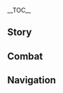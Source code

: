 {{CharacterTabs}}
{{LanguageTabs}}

__TOC__
==Story==
{{VO/Story
|character           = Xiao
|language            = ko
|name                = 소

|vo_01_01_title      = 첫 만남…
|vo_01_01_subtitle   = Hello
|vo_01_01_file       = VO_{language}{character} Hello.ogg
|vo_01_01_tx         = 광야에서 길을 잃거나, 길에서 각종 악인이나 흉수를 만났을 때, 전쟁과 마주쳤을 때 내 이름을 부르거라. 「삼안오현 ^선인」&mdash;&mdash;「소」, 부름을 받아 지켜주러 왔다
|vo_01_01_tl         = If you ever get lost in the plains, meet numerous evil and villains on your way, or run into war, call my name. "Vision of Five Elements Adeptus" &mdash; "Xiao", I have come to protect you by your call.

|vo_02_01_title      = 잡담・느긋함
|vo_02_01_subtitle   = Chat: Idleness
|vo_02_01_file       = VO_{language}{character} Chat - Idleness.ogg
|vo_02_01_tx         = 내가 언제부터 이렇게 한가해 진 거지? 우습군
|vo_02_01_tl         = When did I become this free? How amusing.
|vo_02_02_title      = 잡담・떠도는 영혼
|vo_02_02_subtitle   = Chat: Wandering Spirits
|vo_02_02_file       = VO_{language}{character} Chat - Wandering Spirits.ogg
|vo_02_02_tx         = 황야<->의 고독한 영혼, 날 해칠 생각은 버려
|vo_02_02_tl         = Lone spirit in the wilderness, throw away your thoughts of harming me.
|vo_02_03_title      = 잡담・잠식
|vo_02_03_subtitle   = Chat: Corruption
|vo_02_03_file       = VO_{language}{character} Chat - Corruption.ogg
|vo_02_03_tx         = …으윽…흠, 유쾌하지 않은 일들이 생각났어
|vo_02_03_tl         = ...Ugh ...Hmm, I recalled some unpleasant things.

<!-- Weather -->
|vo_03_01_title      = 비가 올 때…
|vo_03_01_subtitle   = When It Rains
|vo_03_01_file       = VO_{language}{character} When It Rains.ogg
|vo_03_01_tx         = 마물은 비가 온다고 쉬지 않아, 움직이자
|vo_03_01_tl         = Monsters don't rest because it rains, let's move.
|vo_03_02_title      = 비가 그친 후…
|vo_03_02_subtitle   = After the Rain
|vo_03_02_file       = VO_{language}{character} After the Rain.ogg
|vo_03_02_tx         = 날이 갰네? 하지만 난 날씨에는 관심이 없어
|vo_03_02_tl         = It cleared up? But I'm not interested in the weather.
|vo_03_03_title      = 번개가 칠 때…
|vo_03_03_subtitle   = When Thunder Strikes
|vo_03_03_file       = VO_{language}{character} When Thunder Strikes.ogg
|vo_03_03_tx         = 평범한 사람들은 천둥을 무서워해. 흔한 일인데 이해가 안 돼
|vo_03_03_tl         = Normal people are scared of thunder. It's something common, I don't understand.
|vo_03_04_title      = 눈이 올 때…
|vo_03_04_subtitle   = When It Snows
|vo_03_04_file       = VO_{language}{character} When It Snows.ogg
|vo_03_04_tx         = 눈이 쌓이고 나면, 파먹을 수 있어
|vo_03_04_tl         = When the snow piles up, I can dig it out and eat it.

|vo_04_01_title      = 아침 인사…
|vo_04_01_subtitle   = Good Morning
|vo_04_01_file       = VO_{language}{character} Good Morning.ogg
|vo_04_01_tx         = 시간이 꽤 됐네, 출발하자
|vo_04_01_tl         = Time has passed, let's depart.
|vo_04_02_title      = 점심 인사…
|vo_04_02_subtitle   = Good Afternoon
|vo_04_02_file       = VO_{language}{character} Good Afternoon.ogg
|vo_04_02_tx         = 점심 식사… 망서 객잔으로 돌아가자
|vo_04_02_tl         = Lunch... Let's go back to Wangshu Inn.
|vo_04_03_title      = 저녁 인사…
|vo_04_03_subtitle   = Good Evening
|vo_04_03_file       = VO_{language}{character} Good Evening.ogg
|vo_04_03_tx         = 밤에는 불길한 것들이 판을 치니까, 밖에 나가지 마
|vo_04_03_tl         = At night, ominous things are uncontrollable, so don't go outside.
|vo_04_04_title      = 굿나잇…
|vo_04_04_subtitle   = Good Night
|vo_04_04_file       = VO_{language}{character} Good Night.ogg
|vo_04_04_tx         = 가봐, 난 여기서 널 기다릴게
|vo_04_04_tl         = Go, I'll wait for you here.

|vo_05_01_title      = {name} 자신에 대해・사람이 아닌 존재
|vo_05_01_subtitle   = About {character}: Inhuman
|vo_05_01_file       = VO_{language}{character} About {character} - Inhuman.ogg
|vo_05_01_tx         = 난 인간이 아니라서, 인간<->의 감정을 이해하기 힘들어
|vo_05_01_tl         = I'm not human, so it's hard for me to understand human emotions.
|vo_05_02_title      = {name} 자신에 대해・리월
|vo_05_02_subtitle   = About {character}: Liyue
|vo_05_02_file       = VO_{language}{character} About {character} - Liyue.ogg
|vo_05_02_tx         = 요새 ^리월이 너무 빨리 변하고 있어…아, 됐다, 적응할 마음도 없는데
|vo_05_02_tl         = These days, Liyue is changing too fast... Ah, it's alright, I have no mind to adapt.

|vo_06_01_title      = 우리에 대해・경고
|vo_06_01_subtitle   = About Us: Warnings
|vo_06_01_file       = VO_{language}{character} About Us - Warnings.ogg
|vo_06_01_tx         = 너마저 어둠에 빠지게 되는 날이 온다면, 그땐 내가&mdash;&mdash;
|vo_06_01_tl         = If a day comes when even you fall in darkness, then I &mdash;
|vo_06_02_title      = 우리에 대해・믿음
|vo_06_02_subtitle   = About Us: Trust
|vo_06_02_friendship = 6
|vo_06_02_file       = VO_{language}{character} About Us - Trust.ogg
|vo_06_02_tx         = 오염되지 마, 그럼 안 봐줄 거야.<br />…그러니까 내 말은 의지가 굳은 「너」라면 끝까지 흔들리지 않을 거야
|vo_06_02_tl         = Don't be polluted, then I'll not leave you as you are.<br />...I mean, if it's "You" who are determined, you won't falter to the end.
|vo_06_03_title      = 우리에 대해・졸음
|vo_06_03_subtitle   = About Us: Drowsiness
|vo_06_03_friendship = 6
|vo_06_03_file       = VO_{language}{character} About Us - Drowsiness.ogg
|vo_06_03_tx         = 누, 누구냐!? 음? …내가 서서 잤다고? 선인에게 건방지군!
|vo_06_03_tl         = Wh&mdash;who is it!? Hmm? ...I slept while standing? How rude to an Adeptus!
|vo_06_04_title      = 우리에 대해・해등절
|vo_06_04_subtitle   = About Us: Lantern Rite
|vo_06_04_friendship = 6
|vo_06_04_file       = VO_{language}{character} About Us - Lantern Rite.ogg
|vo_06_04_tx         = 해등절? 또 인간들이 바다에 빛나는 쓰레기를 쏟아부을 때가 됐군. 왜 이리 유치한 짓을 하는지.<br />근데, 네가 심심하다면 같이 가 줄게
|vo_06_04_tl         = Lantern Rite? It's again time for humans to pour shining trash in the sea. I wonder why they are doing such childish things.<br />But, if you are bored, I'll go with you.

|vo_07_01_title      = 「신의 눈」에 대해・욕망
|vo_07_01_subtitle   = About the [[Vision]]: Desires
|vo_07_01_friendship = 3
|vo_07_01_file       = VO_{language}{character} About the Vision - Desires.ogg
|vo_07_01_tx         = 「신<->의 ^눈」, 욕망? 인간<->의 기준으로 선인을 짐작하지 마. 난 욕망이 없어
|vo_07_01_tl         = "Vision", desire? Don't estimate Adepti with the standard of humans. I do not have desire.
|vo_07_02_title      = 「신의 눈」에 대해・이유
|vo_07_02_subtitle   = About the [[Vision]]: Reasons
|vo_07_02_friendship = 5
|vo_07_02_file       = VO_{language}{character} About the Vision - Reasons.ogg
|vo_07_02_tx         = 일부러 감추려는 게 아니야, 내 욕망은 다른 사람에게는 말할 수 없어.<br />인간 세상에는 소원을 말하는 순간 무효라는 규칙이 있잖아. 어…? 그 뜻이 아니라고?
|vo_07_02_tl         = I do not want to deliberately conceal it, I cannot tell my desires to another person.<br />In the human world, there is a rule in which the wish will be invalid once you say it. Huh...? It's not that?
|vo_07_03_title      = 하고 싶은 이야기...
|vo_07_03_subtitle   = Something to Share
|vo_07_03_file       = VO_{language}{character} Something to Share.ogg
|vo_07_03_tx         = 살육은 내 특기지. 네가 못 하겠다면 날 불러
|vo_07_03_tl         = Slaughter is my specialty. If you cannot do it, call me.
|vo_07_04_title      = 흥미있는 일...
|vo_07_04_subtitle   = Interesting Things
|vo_07_04_file       = VO_{language}{character} Interesting Things.ogg
|vo_07_04_tx         = 적화주, 예전엔 황무지였어.<br />벌써 몇 년 전… 아니, 몇백 년 전의 일이지
|vo_07_04_tl         = Dihua Marsh, it was wild land a long time ago.<br />It's something of a few years... no, a few thousand years ago.

|vo_08_01_title      = 종려에 대해...
|vo_08_01_subtitle   = About [[Zhongli]]
|vo_08_01_friendship = 4
|vo_08_01_file       = VO_{language}{character} About Zhongli.ogg
|vo_08_01_tx         = 흠… 뭘 좀 묻지. 종려 님은 평소에 어떤 일을…? 새장을 들고 산책? 꽃구경? 골동품 감정?<br />…… 종려 님은 무슨 뜻으로 그런 걸 하시는 거지?
|vo_08_01_tl         = Hmm... I would like to ask you something. What does Mr Zhongli do as daily activities...? Walking while holding a birdcage? Flower viewing? Antique authentication?<br />......Why does Mr Zhongli do those things?

|vo_08_02_title      = 북두에 대해...
|vo_08_02_subtitle   = About [[Beidou]]
|vo_08_02_friendship = 4
|vo_08_02_file       = VO_{language}{character} About Beidou.ogg
|vo_08_02_tx         = 북두? 난 그녀와 친분이 없어. 하지만 바다 괴수를 쓰러뜨린 건 사실이야. 인간이 「해산」을 처치하다니, 실력은 인정할 만해
|vo_08_02_tl         = Beidou? I have no closeness to her. But it is also true that she defeated a sea monster. A human handling "Haishan", her skills are quite noteworthy.

|vo_08_03_title      = 백출에 대해...
|vo_08_03_subtitle   = About [[Baizhu]]
|vo_08_03_friendship = 4
|vo_08_03_file       = VO_{language}{character} About Baizhu.ogg
|vo_08_03_tx         = 너… 백출에게 내 고통을 줄여줄 약물을 만들어 달라고 부탁했어? 흠… 마음은 고맙게 받지. 하지만 평범한 인간들의 약물은 선인에게 전혀 듣지 않아
|vo_08_03_tl         = You... asked Baizhu to make medicine to ease my pain? Hmm... I'll take your intentions gratefully. But medicine of ordinary humans do not work to Adepti at all.

|vo_08_04_title      = 호두에 대해...
|vo_08_04_subtitle   = About [[Hu Tao]]
|vo_08_04_friendship = 4
|vo_08_04_file       = VO_{language}{character} About Hu Tao.ogg
|vo_08_04_tx         = 호두? 그 아이는 골치 아플 정도로 활발해. 그래도 재미있는 구석이 있으니까 따분한 인간으로 자랄 걱정은 없어
|vo_08_04_tl         = Hu Tao? That kid is too vigorous that she gets troublesome. But she has a fun side, so there is no worry for her to grow to a boring human.

|vo_08_05_title      = 벤티에 대해...
|vo_08_05_subtitle   = About [[Venti]]
|vo_08_05_friendship = 4
|vo_08_05_file       = VO_{language}{character} About Venti.ogg
|vo_08_05_tx         = 벤티…? 이름이 ^벤티였구나, 그가 연주하는 곡은… 아니, 아무것도 아니야
|vo_08_05_tl         = Venti...? The name was Venti, huh, the songs he perform are... no, it's nothing.

|vo_08_06_title      = 감우에 대해...
|vo_08_06_subtitle   = About [[Ganyu]]
|vo_08_06_friendship = 4
|vo_08_06_file       = VO_{language}{character} About Ganyu.ogg
|vo_08_06_tx         = 감우는 신수도 아니고 범인도 아닌, 선인과 인간<->의 경계에 걸쳐진 존재야. 책임감으로 자신을 지탱하고 있으니, 혼란스럽겠지. ...내가? 살육과 생존의 길밖에 모르는 야차한테, 상서로운 신수를 인도하라니, 말도 안 되는 소리야
|vo_08_06_tl         = Ganyu is not a illuminated beast nor a mortal, she is someone ranged over the boundaries of Adepti and human. As she is maintaining herself with responsibility, she must be confused. ...Me? A yaksha who only knows the way of slaughter and survival, to guide an auspicious illuminated beast, nonsense.

|vo_08_07_title      = 신학에 대해…
|vo_08_07_subtitle   = About [[Shenhe]]
|vo_08_07_friendship = 4
|vo_08_07_quest      = The Crane Returns on the Wind
|vo_08_07_file       = VO_{language}{character} About Shenhe.ogg
|vo_08_07_tx         = 신학은 널 굉장히 신뢰하는 것 같더군. 그것도 그럴 것이 세상에 너처럼 착하고 열정적인 사람이 얼마나 있겠어
|vo_08_07_tl         = Shenhe seems to trust you very much. I mean, how many people are there who are kind and passionate like you.

|vo_08_08_title      = 야란에 대해…
|vo_08_08_subtitle   = About [[Yelan]]
|vo_08_08_friendship = 4
|vo_08_08_file       = VO_{language}{character} About Yelan.ogg
|vo_08_08_tx         = 전에 층암거연에서 천암군과 관련된 흔적을 조사했다고 들었어. 그곳에 혼자 비밀을 찾으러 가다니, 보통내기가 아니군
|vo_08_08_tl         = I heard she researched traces related to the Millelith at the Chasm a while ago. Going there to find secrets by herself, she is definitely no common person.

|vo_09_01_title      = {name} 대해 알기・첫 번째
|vo_09_01_subtitle   = More About {character}: I
|vo_09_01_file       = VO_{language}{character} More About {character} - 01.ogg
|vo_09_01_tx         = 널 지키는 호법이 되어줄게.<br />하지만… 내게 가까이 오거나 날 방해하진 마. 그럼 후회하게 될 거야
|vo_09_01_tl         = I'll be the Vigilante that protects you.<br />But... don't come close to me or disturb me. You'll regret it then.
|vo_09_02_title      = {name} 대해 알기・두 번째
|vo_09_02_subtitle   = More About {character}: II
|vo_09_02_friendship = 3
|vo_09_02_file       = VO_{language}{character} More About {character} - 02.ogg
|vo_09_02_tx         = 천년 동안, 난 셀 수 없이 많은 원혼을 죽였어. 곤란한 일을 당하지 않으려면 내게서 멀리 떨어져. 날 그냥 「도구」로 여겨
|vo_09_02_tl         = For a thousand years, I killed countless revengeful spirits. If you don't want to suffer tough things, get away from me. Think of me as a "tool."
|vo_09_03_title      = {name} 대해 알기・세 번째
|vo_09_03_subtitle   = More About {character}: III
|vo_09_03_friendship = 4
|vo_09_03_file       = VO_{language}{character} More About {character} - 03.ogg
|vo_09_03_tx         = 귓가에 자꾸… 「그들」의 목소리가 들려. 포효, 울부짖는 소리… 살육이라고 울부짖지…<br />이건 내 선택의 대가야. 너와는 상관없어
|vo_09_03_tl         = I keep hearing... "Their" voice in my ears. Cries, howls... they cry murder...<br />This is the price of my choice. Doesn't matter with you.
|vo_09_04_title      = {name} 대해 알기・네 번째
|vo_09_04_subtitle   = More About {character}: IV
|vo_09_04_friendship = 5
|vo_09_04_file       = VO_{language}{character} More About {character} - 04.ogg
|vo_09_04_tx         = 모락스? 이 이름에 대해 얼마나 알고 있지?<br />그분은 내게 「소」라는 이름을 지어주고, 날 기나긴 고통에서 해방시켜 주셨어.<br />그분께 불경하게 군다면 너라도 용서할 수 없어
|vo_09_04_tl         = Morax? How much do you know of this name?<br />He gave me the name "Xiao", and liberated me from the endless pain.<br />If you act disrespectful to him, I will not forgive even you.
|vo_09_05_title      = {name} 대해 알기・다섯 번째
|vo_09_05_subtitle   = More About {character}: V
|vo_09_05_friendship = 6
|vo_09_05_file       = VO_{language}{character} More About {character} - 05.ogg
|vo_09_05_tx         = 이미 늦었어, 우리 사이엔 얽힌 게 너무 많아. 네가 포기하려 해도 늦었어. 음? 포기를 생각해 본 적 없다고?<br />…「나자<->의 ^춤」, 내 전투는 멈추지 않아.<br />하지만 너에 대해서 더 많이 알고 싶어
|vo_09_05_tl         = It's too late, there's so much intertwined within each other. Even though you want to give up, it's late. Hmm? You've never thought of giving up?<br />..."Dance of Evil Conquering", my fight never stops.<br />But I want to know more about you.

|vo_10_01_title      = {name}의 취미...
|vo_10_01_subtitle   = {character}'s Hobbies
|vo_10_01_file       = VO_{language}{character} Hobbies.ogg
|vo_10_01_tx         = 너 정말 겁이 없구나, 내 취미를 물어볼 용기도 있고.<br />그럼 싸워보자. 네 몸으로 내 공격을 몇 수나 버틸 수 있을까?
|vo_10_01_tl         = You really are fearless, having the courage to ask my hobbies.<br />Then let's fight. How many of my attacks can you endure with your body?
|vo_10_02_title      = {name}의 고민...
|vo_10_02_subtitle   = {character}'s Troubles
|vo_10_02_file       = VO_{language}{character} Troubles.ogg
|vo_10_02_tx         = 번뇌? 흠… 그런 질문은 선인에게 무의미해. 천년 동안 지속되는 번뇌는 존재하지 않으니까
|vo_10_02_tl         = Agony? Hmm... those types of questions are meaningless fo Adepti. An agony that exists for a thousand years does not exist.
|vo_10_03_title      = 좋아하는 음식・행인두부
|vo_10_03_subtitle   = Favorite Food: Almond Tofu
|vo_10_03_file       = VO_{language}{character} Favorite Food - Almond Tofu.ogg
|vo_10_03_tx         = 인간<->의 음식엔 흥미 없어. 과정이 복잡하고 시간이 너무 오래 걸려. 그나마 행인두부는 먹을 만하지
|vo_10_03_tl         = I am not interested in human food. It is too complicated to make, and it takes too much time. Almond Tofu is at least eatable.
|vo_10_04_title      = 좋아하는 음식・추억
|vo_10_04_subtitle   = Favorite Food: Memories
|vo_10_04_file       = VO_{language}{character} Favorite Food - Memories.ogg
|vo_10_04_tx         = 행인두부<->의 맛은, 그때 그 「꿈」과 아주 비슷하군
|vo_10_04_tl         = The taste of Almond Tofu is very similar with the "Dream" I had then.
|vo_10_05_title      = 싫어하는 음식...
|vo_10_05_subtitle   = Least Favorite Food
|vo_10_05_file       = VO_{language}{character} Least Favorite Food.ogg
|vo_10_05_tx         = 나보고 직접 밀가루 전병에 고기를 싸라고? 그리고… _함께 먹으라고? 하… _귀찮아. 요즘 인간 세상은 상식이 너무나도 부족하군
|vo_10_05_tl         = To wrap around meat in wheat pancakes by myself? And... eat them together? Ha... how troublesome. The human world these days have such insufficient common sense.

<!-- Receiving a Gift -->
|vo_11_01_title      = 선물 획득・첫 번째
|vo_11_01_subtitle   = Receiving a Gift: I
|vo_11_01_file       = VO_{language}{character} Receiving a Gift - 01.ogg
|vo_11_01_tx         = 음, 나쁘지 않아…. 왜 그렇게 쳐다봐?
|vo_11_01_tl         = Hmm, not bad... Why are you looking at me like this?

|vo_11_02_title      = 선물 획득・두 번째
|vo_11_02_subtitle   = Receiving a Gift: II
|vo_11_02_file       = VO_{language}{character} Receiving a Gift - 02.ogg
|vo_11_02_tx         = 난 괜찮으니까 신경 써줄 필요 없어
|vo_11_02_tl         = I'm alright, there is no need to care for me.

|vo_11_03_title      = 선물 획득・세 번째
|vo_11_03_subtitle   = Receiving a Gift: III
|vo_11_03_file       = VO_{language}{character} Receiving a Gift - 03.ogg
|vo_11_03_tx         = 다음엔 다른 걸 만들어 봐
|vo_11_03_tl         = Make something else next time.

|vo_12_01_title      = 생일…
|vo_12_01_subtitle   = Birthday
|vo_12_01_file       = VO_{language}{character} Birthday.ogg
|vo_12_01_tx         = 생일이라… 인간<->의 이런 기념일은 정말 쓸데없어. 큼…< >기다려봐. 오동나무 잎으로 나비를 잡아주지.<br />됐으니까 가져가. 이건 선법이라, 액운을 피하게 할 수 있어
|vo_12_01_tl         = Birthday... Those kinds of human celebrations are so useless. Ehem... Wait a moment. I shall catch a butterfly with royal foxglove leaves.<br />Take it. This is adeptal magic, so it will make you avoid misfortune.

|vo_13_01_title      = 돌파의 느낌・기
|vo_13_01_subtitle   = Feelings About Ascension: Intro
|vo_13_01_ascension  = 1
|vo_13_01_file       = VO_{language}{character} Feelings About Ascension - 01.ogg
|vo_13_01_tx         = 이 정도로 괜히 놀라지 마
|vo_13_01_tl         = Don't be shocked only because of this.
|vo_13_02_title      = 돌파의 느낌・승
|vo_13_02_subtitle   = Feelings About Ascension: Building Up
|vo_13_02_ascension  = 2
|vo_13_02_file       = VO_{language}{character} Feelings About Ascension - 02.ogg
|vo_13_02_tx         = 새로운 힘? 이 힘은 참살에나 쓰일 뿐이야
|vo_13_02_tl         = New powers? This power is only used for decapitation.
|vo_13_03_title      = 돌파의 느낌・전
|vo_13_03_subtitle   = Feelings About Ascension: Climax
|vo_13_03_ascension  = 4
|vo_13_03_file       = VO_{language}{character} Feelings About Ascension - 03.ogg
|vo_13_03_tx         = 힘의 끝은 자아<->의 파멸이지, 대답해. 어째서 그렇게 집착하는지
|vo_13_03_tl         = The end of power is the destruction of one's ego, answer. Why are you obsessed over it so much.
|vo_13_04_title      = 돌파의 느낌・결
|vo_13_04_subtitle   = Feelings About Ascension: Conclusion
|vo_13_04_ascension  = 6
|vo_13_04_file       = VO_{language}{character} Feelings About Ascension - 04.ogg
|vo_13_04_tx         = 내 창은 이미 무수한 영혼을 도륙했어. 나 자신도 어둠에 잠식되었고. &mdash;&mdash;그런데 넌 이런 날 움직이고…「동료」로 삼았어.<br />…날 구하고 싶은 건가? 넌… 정말 이해하기 힘든 생명체군
|vo_13_04_tl         = My spear has already massacred countless spirits. I myself have also encroached in darkness. &mdash; But you made me move... and became a "Colleague".<br />...Do you want to save me? You... are a life that is hard to understand.
}}

==Combat==
{{Combat VO
|character           = Xiao
|language            = ko

|skill_1_tx          = 흥
|skill_1_rm          = Heung.
|skill_1_tl          = Hmph.
|skill_2_tx          = 지루해
|skill_2_rm          = Jiruhae.
|skill_2_tl          = Boring.
|skill_3_tx          = 소용없어
|skill_3_rm          = Soyong'eopseo.
|skill_3_tl          = Useless.
|skill_4_file        = Elemental Skill 1 04,Elemental Skill 1 05,Elemental Skill 1 06

|plunge_1_tx         = 여기다!
|plunge_1_rm         = Yeogida!
|plunge_1_tl         = Here!
|plunge_2_tx         = 무능하군
|plunge_2_rm         = Muneunghagun.
|plunge_2_tl         = Incompetent.
|plunge_3_file       = Elemental Skill 2 03,Elemental Skill 2 04,Elemental Skill 2 05

|burst_1_tx          = 사라져라
|burst_1_rm          = Sarajyeora.
|burst_1_tl          = Disappear.
|burst_2_tx          = 나자의 춤
|burst_2_rm          = Naja-ui chum.
|burst_2_tl          = Dance of Evil Conquering.
|burst_3_tx          = 비명을 지르거라
|burst_3_rm          = Bimyeong'eul jireugeora.
|burst_3_tl          = Scream.

|sprint-s_1_file     = Sprint Start 01,Sprint Start 02,Sprint Start 03

|glider_1_file       = Deploying Wind Glider 01,Deploying Wind Glider 02,Deploying Wind Glider 03

|chest_1_tx          = 너한테 쓸모가 있다면 됐어
|chest_1_rm          = Neohante sseulmoga itdamyeon dwaesseo.
|chest_1_tl          = If it is useful to you, then let it be.
|chest_2_tx          = 이 물건들의 용도는… 아니다, 관심 없다
|chest_2_rm          = I mulgeondeurui yongdoneun... Anida, gwansim eopda.
|chest_2_tl          = The use of those objects... No, I'm not interested.
|chest_3_tx          = 음… 품질이 괜찮군
|chest_3_rm          = Eum... Pumjiri gwaenchan'gun.
|chest_3_tl          = Hmm... The quality is decent.

|low-hp_1_tx         = 다물어
|low-hp_1_rm         = Damureo.
|low-hp_1_tl         = Shut it.
|low-hp_2_file       = Low HP 03
|low-hp_2_tx         = 어리석군
|low-hp_2_rm         = Eoriseokgun.
|low-hp_2_tl         = Foolish.
|low-hp_3_file       = Low HP 04
|low-hp_3_tx         = 좋아
|low-hp_3_rm         = Joa.
|low-hp_3_tl         = Good.

|ally-low-hp_1_tx    = …나약하군
|ally-low-hp_1_rm    = ...Nayakhagun.
|ally-low-hp_1_tl    = ...Weak.
|ally-low-hp_2_tx    = 살고 싶으면 물러나
|ally-low-hp_2_rm    = Salgo sipeumyeon mulleona.
|ally-low-hp_2_tl    = If you want to live, stay behind.

|fallen_1_tx         = 이게… 업보인가
|fallen_1_rm         = Ige... eopboin'ga.
|fallen_1_tl         = Is this... karma.
|fallen_2_tx         = 이날이… 왔구나
|fallen_2_rm         = Inari... watguna.
|fallen_2_tl         = The day has... come.
|fallen_3_tx         = 말도 안 돼…
|fallen_3_rm         = Maldo an dwae...
|fallen_3_tl         = It doesn't make sense...

|hit-l_1_file        = Light Hit Taken 02
|hit-l_1_tx          = 너 따위가?
|hit-l_1_rm          = Neo ttawiga?
|hit-l_1_tl          = A thing like you?
|hit-l_2_file        = Light Hit Taken 01,Light Hit Taken 03,Light Hit Taken 04,Light Hit Taken 05,Light Hit Taken 06

|hit-h_1_file        = Heavy Hit Taken 02
|hit-h_1_tx          = 날 방해하지 마
|hit-h_1_rm          = Nal banghaehaji ma.
|hit-h_1_tl          = Don't disturb me.
|hit-h_2_file        = Heavy Hit Taken 01,Heavy Hit Taken 03,Heavy Hit Taken 04,Heavy Hit Taken 05,Heavy Hit Taken 06

|join_1_tx           = 부름을 듣고 왔다
|join_1_rm           = Bureumeul deutgo watda.
|join_1_tl           = I heard your call and arrived.
|join_2_tx           = 악령이여 물러가라
|join_2_rm           = Angnyeong'iyeo mulleogara.
|join_2_tl           = Evil spirit, begone.
|join_3_tx           = 항마는 내 소임이야
|join_3_rm           = Hangmaneun nae soimiya.
|join_3_tl           = Conquest of the devil is my duty.

|atk-l_1_file        = Light Attack 01,Light Attack 02,Light Attack 03,Light Attack 04,Light Attack 05,Light Attack 06,Light Attack 07

|atk-m_1_file        = Mid Attack 01,Mid Attack 02,Mid Attack 03

|atk-h_1_file        = Heavy Attack 01,Heavy Attack 02,Heavy Attack 03

|climb_1_file        = Climbing 01,Climbing 02,Climbing 03,Climbing 04,Climbing 05

|climb-b_1_file      = Climbing Breath 01,Climbing Breath 02,Climbing Breath 03

|jump_1_file         = Jumping 01,Jumping 02,Jumping 03,Jumping 04,Jumping 05
}}

==Navigation==
{{Character Navbox|type=playable|link type=vo-ko}}